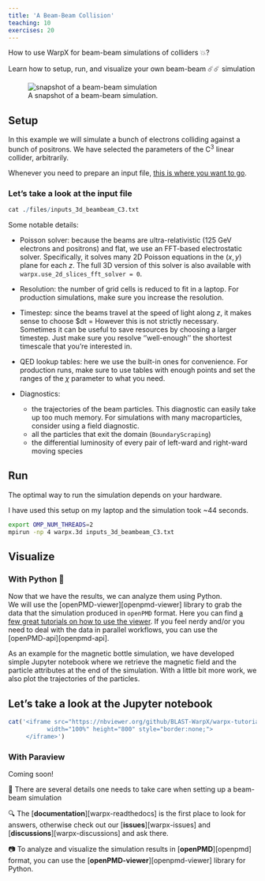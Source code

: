```yaml
---
title: 'A Beam-Beam Collision'
teaching: 10
exercises: 20
---
```


:::::::::::::::::::::::::::::::::::::: questions 

How to use WarpX for beam-beam simulations of colliders 💥?

::::::::::::::::::::::::::::::::::::::::::::::::

::::::::::::::::::::::::::::::::::::: objectives

Learn how to setup, run, and visualize your own beam-beam ☄️☄️ simulation

::::::::::::::::::::::::::::::::::::::::::::::::

![A snapshot of a beam-beam simulation.](https://gist.github.com/user-attachments/assets/217dfcde-8a77-4f73-b4bb-26c83e921255){alt="snapshot of a beam-beam simulation"}


## Setup

In this example we will simulate a bunch of electrons colliding against a bunch of positrons.
We have selected the parameters of the C$^3$ linear collider, arbitrarily. 

Whenever you need to prepare an input file, [this is where you want to go](https://warpx.readthedocs.io/en/latest/usage/parameters.html).

:::::::::::::::::::::::::::::::::::::::::: spoiler

### Let's take a look at the input file

```r
cat ./files/inputs_3d_beambeam_C3.txt
```
::::::::::::::::::::::::::::::::::::::::::::::::::


Some notable details:

*  Poisson solver: because the beams are ultra-relativistic (125 GeV electrons and positrons) and flat, 
we use an FFT-based electrostatic solver. 
Specifically, it solves many 2D Poisson equations in the $(x,y)$ plane for each $z$.
The full 3D version of this solver is also available with `warpx.use_2d_slices_fft_solver = 0`. 

*  Resolution: the number of grid cells is reduced to fit in a laptop. For production simulations, make sure you increase the resolution.

*  Timestep: since the beams travel at the speed of light along $z$, it makes sense to choose $dt = 
However this is not strictly necessary. Sometimes it can be useful to save resources by choosing a larger timestep.
Just make sure you resolve ''well-enough'' the shortest timescale that you're interested in. 

*  QED lookup tables: here we use the built-in ones for convenience. For production runs, make sure to use tables with enough points and set the 
ranges of the $\chi$ parameter to what you need. 

*  Diagnostics:
    * the trajectories of the beam particles. This diagnostic can easily take up too much memory. 
    For simulations with many macroparticles, consider using a field diagnostic. 
    * all the particles that exit the domain (`BoundaryScraping`)
    * the differential luminosity of every pair of left-ward and right-ward moving species 
    

## Run 

The optimal way to run the simulation depends on your hardware. 

::: challenge

I have used this setup on my laptop and the simulation took ~44 seconds.

```bash
export OMP_NUM_THREADS=2
mpirun -np 4 warpx.3d inputs_3d_beambeam_C3.txt 
```

:::


## Visualize

### With Python 🐍

Now that we have the results, we can analyze them using Python.  
We will use the [openPMD-viewer][openpmd-viewer] library to grab the data that the simulation produced in `openPMD` format. 
Here you can find [a few great tutorials on how to use the viewer](https://openpmd-viewer.readthedocs.io/en/latest/tutorials/tutorials.html).
If you feel nerdy and/or you need to deal with the data in parallel workflows, you can use the [openPMD-api][openpmd-api].

As an example for the magnetic bottle simulation, we have developed simple Jupyter notebook where we retrieve the magnetic field 
and the particle attributes at the end of the simulation.
With a little bit more work, we also plot the trajectories of the particles.

:::::::::::::::::::::::::::::::::::::::::: spoiler

## Let's take a look at the Jupyter notebook

```r
cat('<iframe src="https://nbviewer.org/github/BLAST-WarpX/warpx-tutorials/blob/main/episodes/files/analysis_3d_beambeam.ipynb" 
           width="100%" height="800" style="border:none;">
     </iframe>')
```
::::::::::::::::::::::::::::::::::::::::::::::::::


### With Paraview

::: caution

Coming soon!
:::


::::::::::::::::::::::::::::::::::::: keypoints 

 💅 There are several details one needs to take care when setting up a beam-beam simulation

 🔍 The [**documentation**][warpx-readthedocs] is the first place to look for answers, 
 otherwise check out our [**issues**][warpx-issues] and [**discussions**][warpx-discussions] and ask there.  

 📷 To analyze and visualize the simulation results in [**openPMD**][openpmd] format, 
 you can use the [**openPMD-viewer**][openpmd-viewer] library for Python.

::::::::::::::::::::::::::::::::::::::::::::::::
